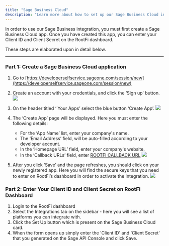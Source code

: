 ```yaml
---
title: "Sage Business Cloud"
description: "Learn more about how to set up our Sage Business Cloud integration."
---
```


In order to use our Sage Business integration, you must first create a Sage Business Cloud app. Once you have created this app, you can enter your Client ID and Client Secret on the RootFi dashboard.

These steps are elaborated upon in detail below.

---

### Part 1: Create a Sage Business Cloud application

1. Go to [https://developerselfservice.sageone.com/session/new](https://developerselfservice.sageone.com/session/new)

1. Create an account with your credentials, and click the ‘Sign up' button.
   ![](/images/a54a203-Screenshot_2022-12-29_at_12.10.05.png)

1. On the header titled ‘ Your Apps’ select the blue button ‘Create App’.
   ![](/images/6b35a21-Screenshot_2022-12-29_at_12.12.35.png)

1. The ‘Create App’ page will be displayed. Here you must enter the following details:

   - For the ‘App Name’ list, enter your company's name.
   - The ‘Email Address’ field, will be auto-filled according to your developer account.
   - In the ‘Homepage URL’ field, enter your company's website.
   - In the ‘Callback URLs’ field, enter [ROOTFI CALLBACK URL](/api-reference/v3/overview/environments#callback-urls)
     ![](/images/5f8235f-Screenshot_2022-12-29_at_12.15.51.png)

1. After you click ‘Save’ and the page refreshes, you should click on your newly registered app. Here you will find the secure keys that you need to enter on RootFi’s dashboard in order to activate the Integration.
   ![](/images/cc8e599-Screenshot_2022-12-29_at_12.20.28.png)

### Part 2: Enter Your Client ID and Client Secret on RootFi Dashboard

1. Login to the RootFi dashboard
2. Select the Integrations tab on the sidebar - here you will see a list of platforms you can integrate with.
3. Click the Set Up button which is present on the Sage Business Cloud card.
4. When the form opens up simply enter the 'Client ID' and 'Client Secret' that you generated on the Sage API Console and click Save.
